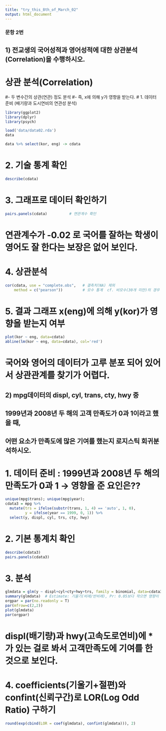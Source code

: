 ```yaml
---
title: "try_this_8th_of_March_02"
output: html_document
---
```


###  문항 2번

## 1) 전교생의 국어성적과 영어성적에 대한 상관분석(Correlation)을 수행하시오.


# 상관 분석(Correlation)
#- 두 변수간의 상관(연관) 정도 분석
#- 즉, x에 의해 y가 영향을 받는다.
# 1. 데이터 준비 (배기량과 도시연비의 연관성 분석)

```r
library(ggplot2)
library(dplyr)
library(psych)

load('data/data02.rda')
data

data %>% select(kor, eng) -> cdata

```


# 2. 기술 통계 확인

```r
describe(cdata)
```



# 3. 그래프로 데이터 확인하기

```r
pairs.panels(cdata)          # 연관계수 확인
```


# 연관계수가 -0.02 로  국어를 잘하는 학생이 영어도 잘 한다는 보장은 없어 보인다. 

# 4. 상관분석

```r
cor(cdata, use = "complete.obs",   # 결측치(NA) 제외
    method = c("pearson"))         # 모수 통계  cf. 비모수(30개 미만)의 경우 spearman)
```


# 5. 결과 그래프     x(eng)에 의해 y(kor)가 영향을 받는지 여부

```r
plot(kor ~ eng, data=cdata)
abline(lm(kor ~ eng, data=cdata), col='red')
```


# 국어와 영어의 데이터가 고루 분포 되어 있어서 상관관계를 찾기가 어렵다. 

## 2) mpg데이터의 displ, cyl, trans, cty, hwy 중
##   1999년과 2008년 두 해의 고객 만족도가 0과 1이라고 했을 때,
##   어떤 요소가 만족도에 많은 기여를 했는지 로지스틱 회귀분석하시오.

# 1. 데이터 준비 : 1999년과 2008년 두 해의 만족도가 0과 1 → 영향을 준 요인은??

```r
unique(mpg$trans); unique(mpg$year);
cdata3 = mpg %>%
  mutate(trs = ifelse(substr(trans, 1, 4) == 'auto', 1, 0), 
         y = ifelse(year == 1999, 0, 1)) %>%
  select(y, displ, cyl, trs, cty, hwy)
```



# 2. 기본 통계치 확인

```r
describe(cdata3)
pairs.panels(cdata3)
```


# 3. 분석

```r
glmdata = glm(y ~ displ+cyl+cty+hwy+trs, family = binomial, data=cdata3)
summary(glmdata)  # Estimate: 기울기(비례/반비례), Pr: 0.05보다 작으면 영향이 있다
orgpar = par(no.readonly = T)
par(mfrow=c(2,2))
plot(glmdata)
par(orgpar)

```


# displ(배기량)과  hwy(고속도로연비)에 * 가  있는 걸로 봐서 고객만족도에 기여를 한 것으로 보인다.

# 4. coefficients(기울기+절편)와 confint(신뢰구간)로 LOR(Log Odd Ratio) 구하기

```r
round(exp(cbind(LOR = coef(glmdata), confint(glmdata))), 2)
```


